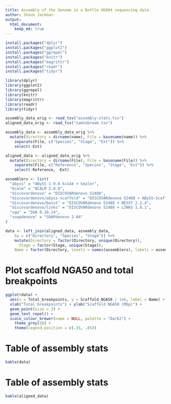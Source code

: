 ```yaml
---
title: Assembly of the Genome in a Bottle HG004 sequencing data
author: Shaun Jackman
output:
  html_document:
    keep_md: true
---
```


```r
install.packages("dplyr")
install.packages("ggplot2")
install.packages("ggrepel")
install.packages("knitr")
install.packages("magrittr")
install.packages("readr")
install.packages("tidyr")
```

```r
library(dplyr)
library(ggplot2)
library(ggrepel)
library(knitr)
library(magrittr)
library(readr)
library(tidyr)
```

```r
assembly_data_orig <- read_tsv("assembly-stats.tsv")
aligned_data_orig <- read_tsv("samtobreak.tsv")
```

```r
assembly_data <- assembly_data_orig %>%
  mutate(Directory = dirname(name), File = basename(name)) %>%
	separate(File, c("Species", "Stage", "Ext")) %>%
	select(-Ext)

aligned_data <- aligned_data_orig %>%
  mutate(Directory = dirname(File), File = basename(File)) %>%
	separate(File, c("Reference", "Species", "Stage", "Ext")) %>%
	select(-Reference, -Ext)

assemblers <- list(
  "abyss" = "ABySS 1.9.0 k=144 + Sealer",
  "bcalm" = "BCALM 2.0.0",
  "discovardenovo" = "DISCOVARdenovo 52488",
  "discovardenovo/abyss-scaffold" = "DISCOVARdenovo 52488 + ABySS-Scaffold 1.9.0", 
  "discovardenovo/besst" = "DISCOVARdenovo 52488 + BESST 2.2.4",
  "discovardenovo/links" = "DISCOVARdenovo 52488 + LINKS 1.6.1",
  "sga" = "SGA 0.10.14",
  "soapdenovo" = "SOAPdenovo 2.04"
)

data <- left_join(aligned_data, assembly_data,
    by = c("Directory", "Species", "Stage")) %>%
	mutate(Directory = factor(Directory, unique(Directory)),
	  Stage = factor(Stage, unique(Stage)),
  	Name = factor(Directory, levels = names(assemblers), labels = assemblers))
```

# Plot scaffold NGA50 and total breakpoints
```r
ggplot(data) +
  aes(x = Total_breakpoints, y = Scaffold_NGA50 / 1e6, label = Name) +
  xlab("Total breakpoints") + ylab("Scaffold NGA50 (Mbp)") +
  geom_point(size = 3) +
  geom_text_repel() +
  scale_colour_brewer(name = NULL, palette = "Dark2") +
	theme_grey(28) +
	theme(legend.position = c(.35, .85))
```

# Table of assembly stats
```r
kable(data)
```

# Table of assembly stats
```r
kable(aligned_data)
```
